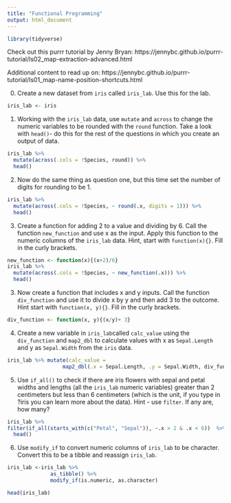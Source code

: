 ```yaml
---
title: "Functional Programming"
output: html_document
---
```


```r
library(tidyverse)
```

Check out this purrr tutorial by Jenny Bryan: https://jennybc.github.io/purrr-tutorial/ls02_map-extraction-advanced.html

Additional content to read up on: 
https://jennybc.github.io/purrr-tutorial/ls01_map-name-position-shortcuts.html

0. Create a new dataset from `iris` called `iris_lab`. Use this for the lab.
```r
iris_lab <- iris

```
1. Working with the `iris_lab` data, use `mutate` and `across` to change the numeric variables to be rounded with the `round` function. Take a look with `head()`- do this for the rest of the questions in which you create an output of data.
```r
iris_lab %>% 
  mutate(across(.cols = !Species, round)) %>%
  head()
```

2. Now do the same thing as question one, but this time set the number of digits for rounding to be 1.

```r

iris_lab %>% 
  mutate(across(.cols = !Species, ~ round(.x, digits = 1))) %>%
  head()
```

3. Create a function for adding 2 to a value and dividing by 6. Call the function `new_function` and use x as the input. Apply this function to the numeric columns of the `iris_lab` data. Hint, start with `function(x){}`. Fill in the curly brackets.

```r
new_function <- function(x){(x+2)/6}
iris_lab %>% 
  mutate(across(.cols = !Species, ~ new_function(.x))) %>%
  head()
```

3. Now create a function that includes x and y inputs. Call the function `div_function` and use it to divide x by y and then add 3 to the outcome. Hint start with `function(x, y){}`. Fill in the curly brackets.

```r
div_function <- function(x, y){(x/y)+ 3}
```

4. Create a new variable in `iris_lab`called `calc_value` using the `div_function` and `map2_dbl` to calculate values with x as `Sepal.Length` and y as `Sepal.Width` from the `iris` data.

```r
iris_lab %>% mutate(calc_value = 
                  map2_dbl(.x = Sepal.Length, .y = Sepal.Width, div_function)) %>% head()
```


5. Use `if_all()` to check if there are iris flowers with sepal and petal widths and lengths (all the `iris_lab` numeric variables) greater than 2 centimeters but less than 6 centimeters (which is the unit, if you type in ?iris you can learn more about the data). Hint - use `filter`. If any are, how many?
```r
iris_lab %>%
filter(if_all(starts_with(c("Petal", "Sepal")), ~.x > 2 & .x < 6))  %>%
  head()
```


6.  Use `modify_if` to convert numeric columns of `iris_lab` to be character. Convert this to be a tibble and reassign `iris_lab`.
```r
iris_lab <-iris_lab %>% 
              as_tibble() %>%
              modify_if(is.numeric, as.character)

head(iris_lab)
```



